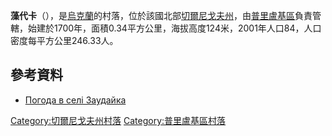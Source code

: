 {{coord|50|42|28|N|32|13|51|E|scale:100000|display=title}}

'''藻代卡'''（{{lang-uk|Заудайка}}），是[[烏克蘭|烏克蘭]]的村落，位於該國北部[[切爾尼戈夫州|切爾尼戈夫州]]，由[[普里盧基區|普里盧基區]]負責管轄，始建於1700年，面積0.34平方公里，海拔高度124米，2001年人口84，人口密度每平方公里246.33人。

==參考資料==
* [http://weather.in.ua/ua/chernigovskaja/8679 Погода в селі Заудайка] {{Wayback|url=http://weather.in.ua/ua/chernigovskaja/8679 |date=20160305205005 }}

[[Category:切爾尼戈夫州村落|Category:切爾尼戈夫州村落]]
[[Category:普里盧基區村落|Category:普里盧基區村落]]


{{Chernihiv-geo-stub}}
